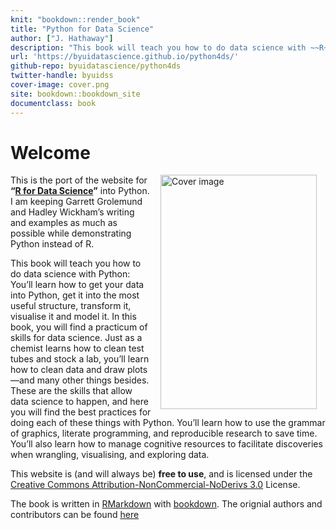 ```yaml
---
knit: "bookdown::render_book"
title: "Python for Data Science"
author: ["J. Hathaway"]
description: "This book will teach you how to do data science with ~~R~~ Python: You'll learn how to get your data into Python, get it into the most useful structure, transform it, visualise it and model it. In this book, you will find a practicum of skills for data science. Just as a chemist learns how to clean test tubes and stock a lab, you'll learn how to clean data and draw plots---and many other things besides. These are the skills that allow data science to happen, and here you will find the best practices for doing each of these things with Python. You'll learn how to use the grammar of graphics, literate programming, and reproducible research to save time. You'll also learn how to manage cognitive resources to facilitate discoveries when wrangling, visualising, and exploring data."
url: 'https://byuidatascience.github.io/python4ds/'
github-repo: byuidatascience/python4ds
twitter-handle: byuidss
cover-image: cover.png
site: bookdown::bookdown_site
documentclass: book
---
```


# Welcome {-} 

<a href="http://amzn.to/2aHLAQ1"><img src="cover.png" width="250" height="375" alt="Cover image" align="right" style="margin: 0 1em 0 1em" /></a> This is the port of the website for __"[R for Data Science](https://r4ds.had.co.nz/index.html)"__ into Python. I am keeping Garrett Grolemund and Hadley Wickham's writing and examples as much as possible while demonstrating Python instead of R.

This book will teach you how to do data science with Python: You'll learn how to get your data into Python, get it into the most useful structure, transform it, visualise it and model it. In this book, you will find a practicum of skills for data science. Just as a chemist learns how to clean test tubes and stock a lab, you'll learn how to clean data and draw plots---and many other things besides. These are the skills that allow data science to happen, and here you will find the best practices for doing each of these things with Python. You'll learn how to use the grammar of graphics, literate programming, and reproducible research to save time. You'll also learn how to manage cognitive resources to facilitate discoveries when wrangling, visualising, and exploring data. 

This website is (and will always be) __free to use__, and is licensed under the [Creative Commons Attribution-NonCommercial-NoDerivs 3.0](http://creativecommons.org/licenses/by-nc-nd/3.0/us/) License.  

The book is written in [RMarkdown](https://rmarkdown.rstudio.com) with [bookdown](https://bookdown.org). The orignial authors and contributors can be found [here](https://r4ds.had.co.nz/index.html)

